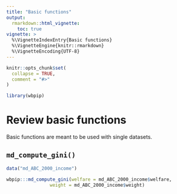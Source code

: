 ```yaml
---
title: "Basic functions"
output: 
  rmarkdown::html_vignette:
    toc: true
vignette: >
  %\VignetteIndexEntry{Basic functions}
  %\VignetteEngine{knitr::rmarkdown}
  %\VignetteEncoding{UTF-8}
---
```


```r
knitr::opts_chunk$set(
  collapse = TRUE,
  comment = "#>"
)
```

```r
library(wbpip)
```

# Review basic functions
Basic functions are meant to be used with single datasets.  

## `md_compute_gini()`
```r
data("md_ABC_2000_income")

wbpip:::md_compute_gini(welfare = md_ABC_2000_income$welfare, 
                weight = md_ABC_2000_income$weight)
```

